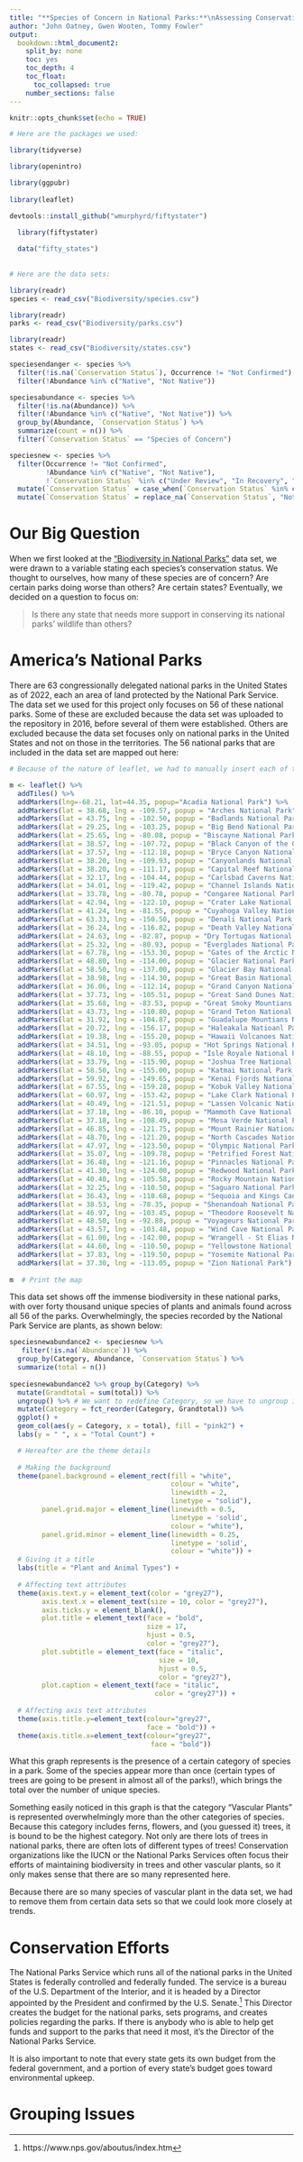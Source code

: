 ```yaml
---
title: "**Species of Concern in National Parks:**\nAssessing Conservation Danger Across the United States"
author: "John Oatney, Gwen Wooten, Tommy Fowler"
output:
  bookdown::html_document2:
    split_by: none
    toc: yes
    toc_depth: 4
    toc_float:
      toc_collapsed: true
    number_sections: false
---
```


```r
knitr::opts_chunk$set(echo = TRUE)

# Here are the packages we used:

library(tidyverse)

library(openintro) 

library(ggpubr)  
  
library(leaflet)

devtools::install_github("wmurphyrd/fiftystater")
  
  library(fiftystater)

  data("fifty_states")
  
  
# Here are the data sets:

library(readr)
species <- read_csv("Biodiversity/species.csv")

library(readr)
parks <- read_csv("Biodiversity/parks.csv")

library(readr)
states <- read_csv("Biodiversity/states.csv")
```

```r
speciesendanger <- species %>% 
  filter(!is.na(`Conservation Status`), Occurrence != "Not Confirmed") %>% 
  filter(!Abundance %in% c("Native", "Not Native"))

speciesabundance <- species %>% 
  filter(!is.na(Abundance)) %>% 
  filter(!Abundance %in% c("Native", "Not Native")) %>% 
  group_by(Abundance, `Conservation Status`) %>% 
  summarize(count = n()) %>% 
  filter(`Conservation Status` == "Species of Concern")

speciesnew <- species %>% 
  filter(Occurrence != "Not Confirmed", 
         !Abundance %in% c("Native", "Not Native"), 
         !`Conservation Status` %in% c("Under Review", "In Recovery", "Extinct")) %>% 
  mutate(`Conservation Status` = case_when(`Conservation Status` %in% c("Species of Concern", "Endangered", "Threatened", "Proposed Threatened", "Proposed Endangered") ~ "Species of Concern")) %>% 
  mutate(`Conservation Status` = replace_na(`Conservation Status`, "Not of Concern"))
```

# Our Big Question
When we first looked at the ["Biodiversity in National Parks"](https://www.kaggle.com/datasets/nationalparkservice/park-biodiversity) data set, we were drawn to a variable stating each species's conservation status. We thought to ourselves, how many of these species are of concern? Are certain parks doing worse than others? Are certain states? Eventually, we decided on a question to focus on:

> Is there any state that needs more support in conserving its national parks' wildlife than others?  

# America's National Parks
There are 63 congressionally delegated national parks in the United States as of 2022, each an area of land protected by the National Park Service. The data set we used for this project only focuses on 56 of these national parks. Some of these are excluded because the data set was uploaded to the repository in 2016, before several of them were established. Others are excluded because the data set focuses only on national parks in the United States and not on those in the territories. The 56 national parks that are included in the data set are mapped out here:  

```r
# Because of the nature of leaflet, we had to manually insert each of the National Parks by hand

m <- leaflet() %>%
  addTiles() %>%  
  addMarkers(lng=-68.21, lat=44.35, popup="Acadia National Park") %>%
  addMarkers(lat = 38.68, lng = -109.57, popup = "Arches National Park") %>%
  addMarkers(lat = 43.75, lng = -102.50, popup = "Badlands National Park") %>%
  addMarkers(lat = 29.25, lng = -103.25, popup = "Big Bend National Park") %>%
  addMarkers(lat = 25.65, lng = -80.08, popup = "Biscayne National Park") %>%
  addMarkers(lat = 38.57, lng = -107.72, popup = "Black Canyon of the Gunnison National Park") %>%
  addMarkers(lat = 37.57, lng = -112.18, popup = "Bryce Canyon National Park") %>%
  addMarkers(lat = 38.20, lng = -109.93, popup = "Canyonlands National Park") %>%
  addMarkers(lat = 38.20, lng = -111.17, popup = "Capital Reef National Park") %>%
  addMarkers(lat = 32.17, lng = -104.44, popup = "Carlsbad Caverns National Park") %>%
  addMarkers(lat = 34.01, lng = -119.42, popup = "Channel Islands National Park") %>%
  addMarkers(lat = 33.78, lng = -80.78, popup = "Congaree National Park") %>%
  addMarkers(lat = 42.94, lng = -122.10, popup = "Crater Lake National Park") %>%
  addMarkers(lat = 41.24, lng = -81.55, popup = "Cuyahoga Valley National Park") %>%
  addMarkers(lat = 63.33, lng = -150.50, popup = "Denali National Park and Preserve") %>%
  addMarkers(lat = 36.24, lng = -116.82, popup = "Death Valley National Park") %>%
  addMarkers(lat = 24.63, lng = -82.87, popup = "Dry Tortugas National Park") %>%
  addMarkers(lat = 25.32, lng = -80.93, popup = "Everglades National Park") %>%
  addMarkers(lat = 67.78, lng = -153.30, popup = "Gates of the Arctic National Park and Preserve") %>%
  addMarkers(lat = 48.80, lng = -114.00, popup = "Glacier National Park") %>%
  addMarkers(lat = 58.50, lng = -137.00, popup = "Glacier Bay National Park and Preserve") %>%
  addMarkers(lat = 38.98, lng = -114.30, popup = "Great Basin National Park") %>%
  addMarkers(lat = 36.06, lng = -112.14, popup = "Grand Canyon National Park") %>%
  addMarkers(lat = 37.73, lng = -105.51, popup = "Great Sand Dunes National Park and Preserve") %>%
  addMarkers(lat = 35.68, lng = -83.53, popup = "Great Smoky Mountians National Park") %>%
  addMarkers(lat = 43.73, lng = -110.80, popup = "Grand Teton National Park") %>%
  addMarkers(lat = 31.92, lng = -104.87, popup = "Guadalupe Mountians National Park") %>%
  addMarkers(lat = 20.72, lng = -156.17, popup = "Haleakala Natioanl Park") %>%
  addMarkers(lat = 19.38, lng = -155.20, popup = "Hawaii Volcanoes National Park") %>%
  addMarkers(lat = 34.51, lng = -93.05, popup = "Hot Springs National Park") %>%
  addMarkers(lat = 48.10, lng = -88.55, popup = "Isle Royale National Park") %>%
  addMarkers(lat = 33.79, lng = -115.90, popup = "Joshua Tree National Park") %>%
  addMarkers(lat = 58.50, lng = -155.00, popup = "Katmai National Park and Preserve") %>%
  addMarkers(lat = 59.92, lng = -149.65, popup = "Kenai Fjords National Park") %>%
  addMarkers(lat = 67.55, lng = -159.28, popup = "Kobuk Valley National Park") %>%
  addMarkers(lat = 60.97, lng = -153.42, popup = "Lake Clark National Park and Preserve") %>% 
  addMarkers(lat = 40.49, lng = -121.51, popup = "Lassen Volcanic National Park") %>%
  addMarkers(lat = 37.18, lng = -86.10, popup = "Mammoth Cave National Park") %>%
  addMarkers(lat = 37.18, lng = -108.49, popup = "Mesa Verde National Park") %>%
  addMarkers(lat = 46.85, lng = -121.75, popup = "Mount Rainier National Park") %>%
  addMarkers(lat = 48.70, lng = -121.20, popup = "North Cascades National Park") %>%
  addMarkers(lat = 47.97, lng = -123.50, popup = "Olympic National Park") %>%
  addMarkers(lat = 35.07, lng = -109.78, popup = "Petrified Forest National Park") %>%
  addMarkers(lat = 36.48, lng = -121.16, popup = "Pinnacles National Park") %>%
  addMarkers(lat = 41.30, lng = -124.00, popup = "Redwood National Park") %>%
  addMarkers(lat = 40.40, lng = -105.58, popup = "Rocky Mountain National Park") %>%
  addMarkers(lat = 32.25, lng = -110.50, popup = "Saguaro National Park") %>%
  addMarkers(lat = 36.43, lng = -118.68, popup = "Sequoia and Kings Canyon National Parks") %>%
  addMarkers(lat = 38.53, lng = -78.35, popup = "Shenandoah National Park") %>%
  addMarkers(lat = 46.97, lng = -103.45, popup = "Theodore Roosevelt National Park") %>%
  addMarkers(lat = 48.50, lng = -92.88, popup = "Voyageurs National Park") %>%
  addMarkers(lat = 43.57, lng = -103.48, popup = "Wind Cave National Park") %>%
  addMarkers(lat = 61.00, lng = -142.00, popup = "Wrangell - St Elias National Park and Preserve") %>%
  addMarkers(lat = 44.60, lng = -110.50, popup = "Yellowstone National Park") %>%
  addMarkers(lat = 37.83, lng = -119.50, popup = "Yosemite National Park") %>%
  addMarkers(lat = 37.30, lng = -113.05, popup = "Zion National Park") 
  
m  # Print the map
```  

This data set shows off the immense biodiversity in these national parks, with over forty thousand unique species of plants and animals found across all 56 of the parks. Overwhelmingly, the species recorded by the National Park Service are plants, as shown below:  

```r
speciesnewabundance2 <- speciesnew %>% 
   filter(!is.na(`Abundance`)) %>% 
  group_by(Category, Abundance, `Conservation Status`) %>% 
  summarize(total = n()) 
  
speciesnewabundance2 %>% group_by(Category) %>% 
  mutate(Grandtotal = sum(total)) %>% 
  ungroup() %>% # We want to redefine Category, so we have to ungroup it first
  mutate(Category = fct_reorder(Category, Grandtotal)) %>% 
  ggplot() + 
  geom_col(aes(y = Category, x = total), fill = "pink2") +
  labs(y = " ", x = "Total Count") +

  # Hereafter are the theme details
  
  # Making the background
  theme(panel.background = element_rect(fill = "white", 
                                        colour = "white", 
                                        linewidth = 2, 
                                        linetype = "solid"),
        panel.grid.major = element_line(linewidth = 0.5, 
                                        linetype = 'solid',
                                        colour = "white"), 
        panel.grid.minor = element_line(linewidth = 0.25, 
                                        linetype = 'solid',
                                        colour = "white")) +
  # Giving it a title
  labs(title = "Plant and Animal Types") +
  
  # Affecting text attributes
  theme(axis.text.y = element_text(color = "grey27"),
        axis.text.x = element_text(size = 10, color = "grey27"), 
        axis.ticks.y = element_blank(), 
        plot.title = element_text(face = "bold", 
                                  size = 17, 
                                  hjust = 0.5, 
                                  color = "grey27"), 
        plot.subtitle = element_text(face = "italic", 
                                     size = 10, 
                                     hjust = 0.5, 
                                     color = "grey27"), 
        plot.caption = element_text(face = "italic", 
                                    color = "grey27")) + 
  
  # Affecting axis text attributes
  theme(axis.title.y=element_text(colour="grey27", 
                                  face = "bold")) +
  theme(axis.title.x=element_text(colour="grey27", 
                                   face = "bold"))

```  

What this graph represents is the presence of a certain category of species in a park. Some of the species appear more than once (certain types of trees are going to be present in almost all of the parks!), which brings the total over the number of unique species.  

Something easily noticed in this graph is that the category "Vascular Plants" is represented overwhelmingly more than the other categories of species. Because this category includes ferns, flowers, and (you guessed it) trees, it is bound to be the highest category. Not only are there lots of trees in national parks, there are often lots of different types of trees! Conservation organizations like the IUCN or the National Parks Services often focus their efforts of maintaining biodiversity in trees and other vascular plants, so it only makes sense that there are so many represented here.  

Because there are so many species of vascular plant in the data set, we had to remove them from certain data sets so that we could look more closely at trends.

# Conservation Efforts
The National Parks Service which runs all of the national parks in the United States is federally controlled and federally funded. The service is a bureau of the U.S. Department of the Interior, and it is headed by a Director appointed by the President and confirmed by the U.S. Senate.^[https://www.nps.gov/aboutus/index.htm] This Director creates the budget for the national parks, sets programs, and creates policies regarding the parks. If there is anybody who is able to help get funds and support to the parks that need it most, it's the Director of the National Parks Service.  

It is also important to note that every state gets its own budget from the federal government, and a portion of every state's budget goes toward environmental upkeep.

# Grouping Issues

